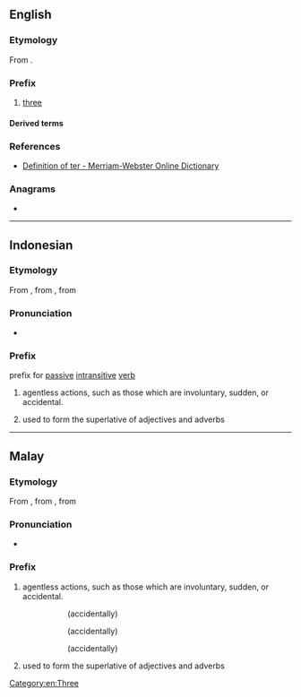 {{also|ter|TER|tér|têr|țer|-ter|Appendix:Variations of "ter"}}
==English==

===Etymology===
From {{etyl|la|en}} {{m|la|ter||three times}}.

===Prefix===
{{en-prefix}}

# [[three]]

====Derived terms====
{{prefixsee|en}}

===References===
* [http://m-w.com/dictionary/ter- Definition of ter - Merriam-Webster Online Dictionary]

===Anagrams===
* {{anagrams|en|a=ert|ERT|ETR|Ret.|ert|ret}}

[[Category:en:Three]]

----

==Indonesian==

===Etymology===
From {{etyl|poz-mly-pro|id}} {{m|poz-mly-pro|*tAr-}}, from {{etyl|poz-pro|id}} {{m|poz-pro|*taʀ-}}, from {{etyl|map-pro|id}} {{m|map-pro|*taʀ-}}

===Pronunciation===
* {{IPA|id|/tə(r)/}}

===Prefix===
{{head|id|prefix}}
prefix for [[passive]] [[intransitive]] [[verb]]
# agentless actions, such as those which are involuntary, sudden, or accidental.
#: {{prefixusex|id|tidur|t1=sleep|tertidur|t2='''(accidentally)''' {{l|en|slept}}}}
#: {{prefixusex|id|jatuh|t1=fall|terjatuh|t2='''(suddenly)''' {{l|en|fall}}}}
# used to form the superlative of adjectives and adverbs
#: {{prefixusex|id|besar|t1=big|terbesar|t2=bigg'''est'''}}
#: {{prefixusex|id|panjang|t1=long|terpanjang|t2=long'''est'''}}

----

==Malay==

===Etymology===
From {{etyl|poz-mly-pro|ms}} {{m|poz-mly-pro|*tAr-}}, from {{etyl|poz-pro|ms}} {{m|poz-pro|*taʀ-}}, from {{etyl|map-pro|ms}} {{m|map-pro|*taʀ-}}

===Pronunciation===
* {{IPA|ms|/tə(r)/}}

===Prefix===
{{head|ms|prefix}}

# agentless actions, such as those which are involuntary, sudden, or accidental.
#: {{l|ms|terbaling}}
#:: (accidentally) {{l|en|threw}}
#: {{l|ms|tertidur}}
#:: (accidentally) {{l|en|slept}}
#: {{l|ms|terberi}}
#:: (accidentally) {{l|en|gave}}
# used to form the superlative of adjectives and adverbs
#: {{l|ms|terbesar|'''ter'''besar}}
#:: {{l|en|biggest|big'''est'''}}
#: {{l|ms|terpanjang|'''ter'''panjang}}
#:: {{l|en|longest|long'''est'''}}
#: {{l|ms|tercantik|'''ter'''cantik}}
#:: {{l|en|most beautiful|'''most''' beautiful}}